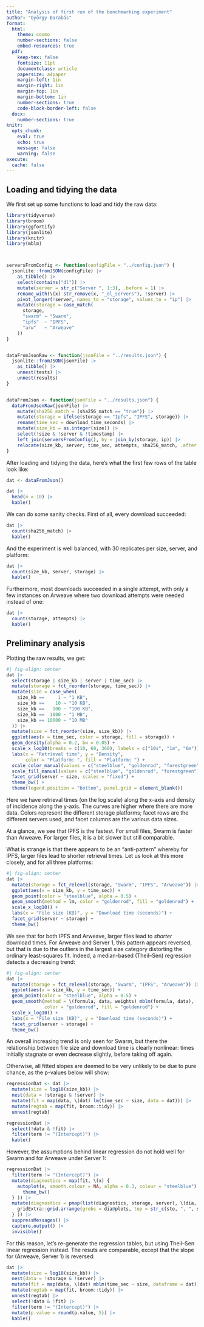 ```yaml
---
title: "Analysis of first run of the benchmarking experiment"
author: "György Barabás"
format:
  html:
    theme: cosmo
    number-sections: false
    embed-resources: true
  pdf:
    keep-tex: false
    fontsize: 11pt
    documentclass: article
    papersize: a4paper
    margin-left: 1in
    margin-right: 1in
    margin-top: 1in
    margin-bottom: 1in
    number-sections: true
    code-block-border-left: false
  docx:
    number-sections: true
knitr:
  opts_chunk:
    eval: true
    echo: true
    message: false
    warning: false
execute: 
  cache: false
---
```




## Loading and tidying the data

We first set up some functions to load and tidy the raw data:

```r
library(tidyverse)
library(broom)
library(ggfortify)
library(jsonlite)
library(knitr)
library(mblm)



serversFromConfig <- function(configFile = "../config.json") {
  jsonlite::fromJSON(configFile) |>
    as_tibble() |>
    select(contains("dl")) |>
    mutate(server = str_c("Server ", 1:3), .before = 1) |>
    rename_with(\(x) str_remove(x, "_dl_servers"), !server) |>
    pivot_longer(!server, names_to = "storage", values_to = "ip") |>
    mutate(storage = case_match(
      storage,
      "swarm" ~ "Swarm",
      "ipfs"  ~ "IPFS",
      "arw"   ~ "Arweave"
    ))
}


dataFromJsonRaw <- function(jsonFile = "../results.json") {
  jsonlite::fromJSON(jsonFile) |>
    as_tibble() |>
    unnest(tests) |>
    unnest(results)
}


dataFromJson <- function(jsonFile = "../results.json") {
  dataFromJsonRaw(jsonFile) |>
    mutate(sha256_match = (sha256_match == "true")) |>
    mutate(storage = ifelse(storage == "Ipfs", "IPFS", storage)) |>
    rename(time_sec = download_time_seconds) |>
    mutate(size_kb = as.integer(size)) |>
    select(!size & !server & !timestamp) |>
    left_join(serversFromConfig(), by = join_by(storage, ip)) |>
    relocate(size_kb, server, time_sec, attempts, sha256_match, .after = storage)
}
```

After loading and tidying the data, here's what the first few rows of the table look like:

```r
dat <- dataFromJson()

dat |>
  head(n = 10) |>
  kable()
```

We can do some sanity checks. First of all, every download succeeded:

```r
dat |>
  count(sha256_match) |>
  kable()
```

And the experiment is well balanced, with 30 replicates per size, server, and platform:

```r
dat |>
  count(size_kb, server, storage) |>
  kable()
```

Furthermore, most downloads succeeded in a single attempt, with only a few instances on Arweave where two download attempts were needed instead of one:

```r
dat |>
  count(storage, attempts) |>
  kable()
```



## Preliminary analysis

Plotting the raw results, we get:

```r
#| fig-align: center
dat |>
  select(storage | size_kb | server | time_sec) |>
  mutate(storage = fct_reorder(storage, time_sec)) |>
  mutate(size = case_when(
    size_kb ==     1 ~ "1 KB",
    size_kb ==    10 ~ "10 KB",
    size_kb ==   100 ~ "100 KB",
    size_kb ==  1000 ~ "1 MB",
    size_kb == 10000 ~ "10 MB"
  )) |>
  mutate(size = fct_reorder(size, size_kb)) |>
  ggplot(aes(x = time_sec, color = storage, fill = storage)) +
  geom_density(alpha = 0.2, bw = 0.05) +
  scale_x_log10(breaks = c(10, 60, 360), labels = c("10s", "1m", "6m")) +
  labs(x = "Retrieval time", y = "Density",
       color = "Platform: ", fill = "Platform: ") +
  scale_color_manual(values = c("steelblue", "goldenrod", "forestgreen")) +
  scale_fill_manual(values = c("steelblue", "goldenrod", "forestgreen")) +
  facet_grid(server ~ size, scales = "fixed") +
  theme_bw() +
  theme(legend.position = "bottom", panel.grid = element_blank())
```

Here we have retrieval times (on the log scale) along the x-axis and density of incidence along the y-axis. The curves are higher where there are more data. Colors represent the different storage platforms; facet rows are the different servers used, and facet columns are the various data sizes.

At a glance, we see that IPFS is the fastest. For small files, Swarm is faster than Arweave. For larger files, it is a bit slower but still comparable.

What is strange is that there appears to be an "anti-pattern" whereby for IPFS, larger files lead to shorter retrieval times. Let us look at this more closely, and for all three platforms:

```r
#| fig-align: center
dat |>
  mutate(storage = fct_relevel(storage, "Swarm", "IPFS", "Arweave")) |>
  ggplot(aes(x = size_kb, y = time_sec)) +
  geom_point(color = "steelblue", alpha = 0.5) +
  geom_smooth(method = lm, color = "goldenrod", fill = "goldenrod") +
  scale_x_log10() +
  labs(x = "File size (KB)", y = "Download time (seconds)") +
  facet_grid(server ~ storage) +
  theme_bw()
```

We see that for both IPFS and Arweave, larger files lead to *shorter* download times. For Arweave and Server 1, this pattern appears reversed, but that is due to the outliers in the largest size category distorting the ordinary least-squares fit. Indeed, a median-based (Theil--Sen) regression detects a decreasing trend:

```r
#| fig-align: center
dat |>
  mutate(storage = fct_relevel(storage, "Swarm", "IPFS", "Arweave")) |>
  ggplot(aes(x = size_kb, y = time_sec)) +
  geom_point(color = "steelblue", alpha = 0.5) +
  geom_smooth(method = \(formula, data, weights) mblm(formula, data),
              color = "goldenrod", fill = "goldenrod") +
  scale_x_log10() +
  labs(x = "File size (KB)", y = "Download time (seconds)") +
  facet_grid(server ~ storage) +
  theme_bw()
```

An overall increasing trend is only seen for Swarm, but there the relationship between file size and download time is clearly nonlinear: times initially stagnate or even decrease slightly, before taking off again.

Otherwise, all fitted slopes are deemed to be very unlikely to be due to pure chance, as the p-values below will show:

```r
regressionDat <- dat |>
  mutate(size = log10(size_kb)) |>
  nest(data = !storage & !server) |>
  mutate(fit = map(data, \(dat) lm(time_sec ~ size, data = dat))) |>
  mutate(regtab = map(fit, broom::tidy)) |>
  unnest(regtab)

regressionDat |>
  select(!data & !fit) |>
  filter(term != "(Intercept)") |>
  kable()
```

However, the assumptions behind linear regression do not hold well for Swarm and for Arweave under Server 1:

```r
regressionDat |>
  filter(term != "(Intercept)") |>
  mutate(diagnostics = map(fit, \(x) {
    autoplot(x, smooth.colour = NA, alpha = 0.3, colour = "steelblue") +
      theme_bw()
  } )) |>
  mutate(diagnostics = pmap(list(diagnostics, storage, server), \(dia, sto, se) {
    gridExtra::grid.arrange(grobs = dia@plots, top = str_c(sto, ", ", se))
  } )) |>
  suppressMessages() |>
  capture.output() |>
  invisible()
```

For this reason, let's re-generate the regression tables, but using Theil--Sen linear regression instead. The resuts are comparable, except that the slope for (Arweave, Server 1) is reversed:

```r
dat |>
  mutate(size = log10(size_kb)) |>
  nest(data = !storage & !server) |>
  mutate(fit = map(data, \(dat) mblm(time_sec ~ size, dataframe = dat))) |>
  mutate(regtab = map(fit, broom::tidy)) |>
  unnest(regtab) |>
  select(!data & !fit) |>
  filter(term != "(Intercept)") |>
  mutate(p.value = round(p.value, 5)) |>
  kable()
```
